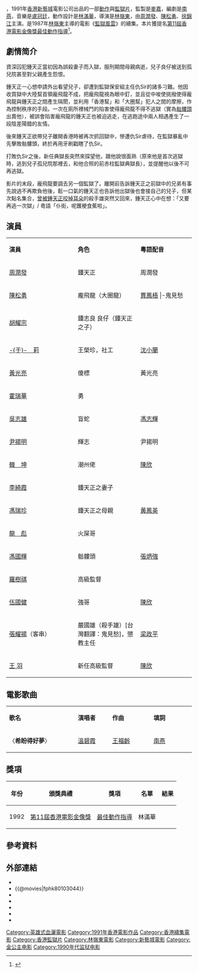 {{Infobox film
| name           = 監獄風雲II逃犯
| original_name  = {{lang|en|''Prison on Fire II''}}
| image          = Prison on Fire II poster.jpg
| image_size     = 
| caption        = 
| director       = [[林嶺東|林嶺東]]
| producer       = [[麥嘉|麥嘉]]
| producer_2     = 何麗嫦、賴靜波
| writer         = [[南燕_(編劇)|南燕]]
|動作指導        = [[林滿華|林滿華]]
| narrator       = 
| starring       = [[周潤發|周潤發]]<br/>[[陳松勇|陳松勇]]<br/>[[徐錦江|徐錦江]]<br/>-{于}-莉
| music          = [[盧冠廷|盧冠廷]]、李廣添
| maintheme      = 〈希盼得好夢〉／[[溫碧霞|溫碧霞]]<ref name="museum">{{cite web|url=https://mcms.lcsd.gov.hk/FAMS_ipac/cclib/search/showBib.jsp?oai=Y&f=e&id=65537104089605|title=監獄風雲II逃犯 Prison on fire II|publisher=[[香港康樂及文化事務署|香港康樂及文化事務署]]博物館館藏資料|date=|accessdate=2021-06-27|archive-url=https://web.archive.org/web/20210627052959/https://mcms.lcsd.gov.hk/FAMS_ipac/cclib/search/showBib.jsp?oai=Y&f=e&id=65537104089605|archive-date=2021-06-27|dead-url=no}}</ref>
| cinematography = [[范銓鑫|范銓鑫]]
| editing        = [[周國忠|周國忠]]
| studio         = 金公主電影製作有限公司<br>[[新藝城影業有限公司|新藝城影業有限公司]]
| distributor    = 金公主娛樂有限公司
| released       = {{HKG-1959}}：{{film date|1991|6|22}}{{TWN}}：{{start date|1991|7|12}}<br/>{{KOR}}：{{start date|1991|7|27}}<ref>{{cite web |url=https://www.imdb.com/title/tt0103044/releaseinfo?ref_=tt_dt_rdat|language=en |title= Prison on Fire II (1991) Release Info|publisher=[[IMDb|IMDb]]|date= |accessdate= 2021-06-23}}</ref>
| runtime        = 113 分鐘
| country        = {{英屬香港電影}}
| language       = 粵語
| budget         = 
| gross          = 香港：[[HK$|HK$]] 24,367,261.00<ref>{{cite web |url=http://www.boxofficecn.com/hkboxoffice1991 |title=1991 香港票房 |publisher=中國電影票房榜|access-date=2021-06-23 |archive-date=2021-06-04 |archive-url=https://web.archive.org/web/20210604065847/http://www.boxofficecn.com/hkboxoffice1991 |dead-url=yes }}</ref><br>台灣：[[NT$|NT$]] 13,704,750.00<ref>{{cite web |url=http://cinema.nccu.edu.tw/BOX/3A/3A91.HTM |title=1991年台灣票房|work=台灣電影資料庫|accessdate=2021-06-23|archive-url=https://web.archive.org/web/20161113074918/http://cinema.nccu.edu.tw/BOX/3A/3A91.HTM |archive-date=2016-11-13 |dead-url=yes}}</ref>
| preceded_by    = [[監獄風雲|監獄風雲]]
| imdb_id        = tt0103044
| tw_name        = 監獄風雲2逃犯
}}

{{engname|《監獄風雲II逃犯》|''Prison on Fire II''}}，1991年[[香港|香港]][[新藝城|新藝城]]電影公司出品的一部[[動作片|動作]]與[[監獄片|監獄片]]，監製是[[麥嘉|麥嘉]]，編劇是[[南燕_(編劇)|南燕]]，音樂是[[盧冠廷|盧冠廷]]，動作設計是[[林滿華|林滿華]]，導演是[[林嶺東|林嶺東]]，由[[周潤發|周潤發]]、[[陳松勇|陳松勇]]、[[徐錦江|徐錦江]]主演。是1987年[[林嶺東|林嶺東]]主導的電影《[[監獄風雲|監獄風雲]]》的續集。本片獲提名[[第11屆香港電影金像獎|第11屆香港電影金像獎]][[香港電影金像獎最佳動作指導|最佳動作指導]]<ref>{{cite web|url=http://www.hkfaa.com/winnerlist11.html |title=第11屆香港電影金像獎提名及得獎名單 |work=香港電影金像獎|access-date=2021-06-25 |archive-url=https://web.archive.org/web/20201004050306/http://www.hkfaa.com/winnerlist11.html |archive-date=2020-10-04 |dead-url=no}}</ref>。

==劇情简介==
資深囚犯鍾天正當初因為誤殺妻子而入獄，服刑期間母親病逝，兒子良仔被送到孤兒院甚至對父親產生怨恨。

鍾天正一心想申請外出看望兒子，卻遭到監獄保安組主任仇Sir的諸多刁難。他因收買獄中大陸幫首領龐飛龍不成，把龐飛龍視為眼中釘，並且從中唆使挑撥使得龐飛龍與鍾天正之間產生隔閡，並利用「香港幫」和「大圈幫」犯人之間的摩擦，作為控制秩序的手段。一次在廁所裡械鬥的陷害使得龐飛龍不得不逃獄（實為[[骷髏頭|骷髏頭]]出賣他），被誤會陷害龐飛龍的鍾天正也被迫逃走，在逃跑途中兩人相遇產生了一段陰差陽錯的友情。

後來鍾天正欲帶兒子離開香港時被再次抓回獄中，慘遭仇Sir虐待，在監獄暴亂中先擊敗骷髏頭，終於再用牙刷戳瞎了仇Sir。

打敗仇Sir之後，新任典獄長突然來探望他，跟他說很面熟（原來他是首次逃獄時，逃到兒子孤兒院那裡去，和他合照的前赤柱監獄典獄長），並提醒他以後不可再逃獄。

影片的末段，龐飛龍要調去另一個監獄了。離開前告訴鍾天正之前獄中的兄弟有事先說過不再欺負他後，鬆一口氣的鍾天正也告訴他出獄後也會接自己的兒子，但某次點名集合，[[監獄風雲|曾被鍾天正咬掉耳朵]]的殺手雄突然又回來，鍾天正心中在想：「又要再逃一次獄」/ 粵語「仆街，呢鑊梗食蕉啦」。

==演員==
{|class="wikitable" width="56%"
|- style="background:cornflowerblue; color:white" align=center
|style="width:2%"|'''演員'''
|style="width:2%"|'''角色'''
|style="width:2%"|'''粵語配音'''
|-
|[[周潤發|周潤發]] || 鍾天正
|周潤發
|-
|[[陳松勇|陳松勇]] || 龐飛龍（大圈龍）
|[[賈鳳梧|賈鳳梧]]
|-鬼見愁
|[[徐錦江|徐錦江]] ||仇志堅 仇Sir（鬼見愁）[台灣翻譯：殺手雄] ，懲教主任
|{{box|[[盧雄|盧雄]]}}
|-
|[[胡耀宗|胡耀宗]] || 鍾志良 良仔（鍾天正之子）
|
|-
|[[于莉|-{于}-　莉]] || 王榮珍，社工
|[[沈小蘭|沈小蘭]]
|-
|[[黃光亮|黃光亮]] || 傻標
|黃光亮
|-
|[[霍瑞華|霍瑞華]] || 勇
|{{box|[[羅君左|羅君左]]}}
|-
|[[吳志雄|吳志雄]] || 盲蛇
|[[馮志輝|馮志輝]]
|-
|[[尹揚明|尹揚明]] || 輝志
|尹揚明
|-
|[[韓坤|韓　坤]] || 潮州佬
|[[陳欣_(配音員)|陳欣]]
|-
|[[李綺霞|李綺霞]] || 鍾天正之妻子
|
|-
|[[馮瑞珍|馮瑞珍]] || 鍾天正之母親
|[[黃鳳英|黃鳳英]]
|-
|[[龍彪|龍　彪]] || 火屎哥
|
|-
|[[馮國輝|馮國輝]] || 骷髏頭
|[[張炳強|張炳強]]
|-
|[[羅樹祺|羅樹祺]] || 高級監督
|
|-
|[[伍國健|伍國健]] || 強哥
|[[陳欣_(配音員)|陳欣]]
|-
|[[張耀揚|張耀揚]]（客串）||  嚴國雄（殺手雄）[台灣翻譯：鬼見愁]，懲教主任
|[[梁政平|梁政平]]
|-
|[[王羽|王 羽]] || 新任高級監督
|[[陳欣_(配音員)|陳欣]]
|}

==電影歌曲==
{|class="wikitable" style="text-align:center;width:50%"
|- style="width:100%; background:grey; color:snow"
|style="width:20%"|'''歌名'''||style="width:10%"|'''演唱者'''||style="width:12%"|'''作曲'''||style="width:12%"|'''填詞'''
|-
|〈'''希盼得好夢'''〉||[[溫碧霞|溫碧霞]]||[[王福齡|王福齡]]||[[南燕_(編劇)|南燕]]
|}

==獎項==
{|class="wikitable"
!年份!!頒獎典禮!!獎項!!名單!!結果
|-
|1992
|[[第11屆香港電影金像獎|第11屆香港電影金像獎]]
|[[香港電影金像獎最佳動作指導|最佳動作指導]]||林滿華||{{nom}}
|}

== 參考資料 ==
{{Reflist}}

== 外部連結 ==
*{{hkmdb title|7451}}
*{{@movies|fphk80103044}}
*{{douban}}
*{{Mtime|13788}}
*{{Amg movie|181539}}
*{{rotten-tomatoes|prison_on_fire_2}}
*{{imdb title|0103044}}

{{周润发}}
{{林嶺東}}
[[Category:英雄式血灑電影|Category:英雄式血灑電影]]
[[Category:1991年香港電影作品|Category:1991年香港電影作品]]
[[Category:香港續集電影|Category:香港續集電影]]
[[Category:香港監獄片|Category:香港監獄片]]
[[Category:林嶺東電影|Category:林嶺東電影]]
[[Category:新藝城電影|Category:新藝城電影]]
[[Category:金公主电影|Category:金公主电影]]
[[Category:1990年代监狱电影|Category:1990年代监狱电影]]
